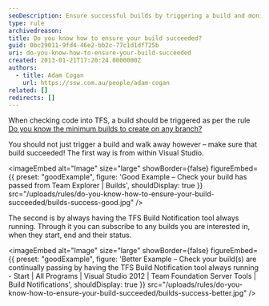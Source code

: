 ```yaml
---
seoDescription: Ensure successful builds by triggering a build and monitoring its status within Visual Studio or using TFS Build Notification tool.
type: rule
archivedreason:
title: Do you know how to ensure your build succeeded?
guid: 0bc29011-9fd4-46e2-bb2c-77c1d1df725b
uri: do-you-know-how-to-ensure-your-build-succeeded
created: 2013-01-21T17:20:24.0000000Z
authors:
  - title: Adam Cogan
    url: https://ssw.com.au/people/adam-cogan
related: []
redirects: []
---
```


When checking code into TFS, a build should be triggered as per the rule [Do you know the minimum builds to create on any branch?](/do-you-know-the-minimum-builds-to-create-for-your-project)

You should not just trigger a build and walk away however – make sure that build succeeded!
The first way is from within Visual Studio.

<imageEmbed
  alt="Image"
  size="large"
  showBorder={false}
  figureEmbed={{
    preset: "goodExample",
    figure: 'Good Example – Check your build has passed from Team Explorer | Builds',
    shouldDisplay: true
  }}
  src="/uploads/rules/do-you-know-how-to-ensure-your-build-succeeded/builds-success-good.jpg"
/>

The second is by always having the TFS Build Notification tool always running. Through it you can subscribe to any builds you are interested in, when they start, end and their status.

<imageEmbed
  alt="Image"
  size="large"
  showBorder={false}
  figureEmbed={{
    preset: "goodExample",
    figure: 'Better Example – Check your build(s) are continually passing by having the TFS Build Notification tool always running - Start | All Programs | Visual Studio 2012 | Team Foundation Server Tools | Build Notifications',
    shouldDisplay: true
  }}
  src="/uploads/rules/do-you-know-how-to-ensure-your-build-succeeded/builds-success-better.jpg"
/>